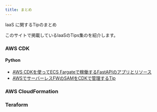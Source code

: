 ```yaml
---
title: まとめ
---
```

IaaS に関するTipのまとめ

このサイトで掲載しているIaaSのTips集のを紹介します。

### AWS CDK
#### Python
- [AWS CDKを使ってECS Fargateで稼働するFastAPIのアプリとリソース](/tips/IaaS/cdk/ecs-fargate)
- [AWSでサーバーレスFWのSAMをCDKで管理するTip](/tips/IaaS/cdk/sam)

### AWS CloudFormation

### Teraform




